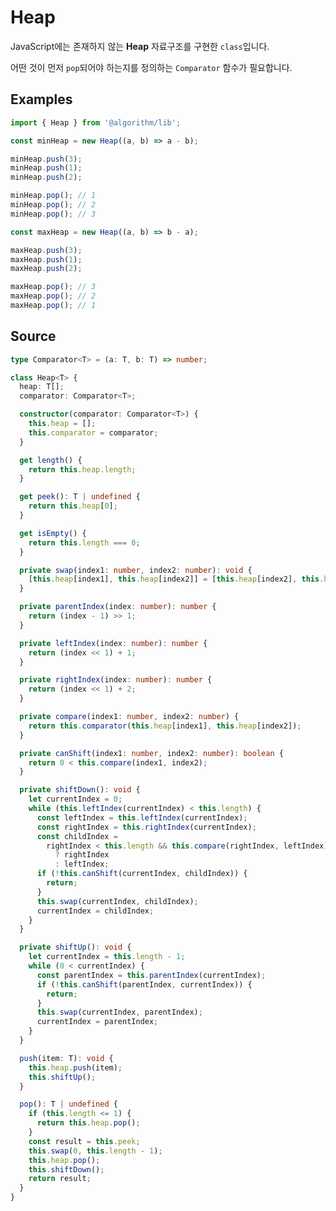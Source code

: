 # Heap

JavaScript에는 존재하지 않는 **Heap** 자료구조를 구현한 `class`입니다.

어떤 것이 먼저 `pop`되어야 하는지를 정의하는 `Comparator` 함수가 필요합니다.

## Examples

```typescript copy
import { Heap } from '@algorithm/lib';

const minHeap = new Heap((a, b) => a - b);

minHeap.push(3);
minHeap.push(1);
minHeap.push(2);

minHeap.pop(); // 1
minHeap.pop(); // 2
minHeap.pop(); // 3

const maxHeap = new Heap((a, b) => b - a);

maxHeap.push(3);
maxHeap.push(1);
maxHeap.push(2);

maxHeap.pop(); // 3
maxHeap.pop(); // 2
maxHeap.pop(); // 1
```

## Source

```typescript filename="heap.ts" copy
type Comparator<T> = (a: T, b: T) => number;

class Heap<T> {
  heap: T[];
  comparator: Comparator<T>;

  constructor(comparator: Comparator<T>) {
    this.heap = [];
    this.comparator = comparator;
  }

  get length() {
    return this.heap.length;
  }

  get peek(): T | undefined {
    return this.heap[0];
  }

  get isEmpty() {
    return this.length === 0;
  }

  private swap(index1: number, index2: number): void {
    [this.heap[index1], this.heap[index2]] = [this.heap[index2], this.heap[index1]];
  }

  private parentIndex(index: number): number {
    return (index - 1) >> 1;
  }

  private leftIndex(index: number): number {
    return (index << 1) + 1;
  }

  private rightIndex(index: number): number {
    return (index << 1) + 2;
  }

  private compare(index1: number, index2: number) {
    return this.comparator(this.heap[index1], this.heap[index2]);
  }

  private canShift(index1: number, index2: number): boolean {
    return 0 < this.compare(index1, index2);
  }

  private shiftDown(): void {
    let currentIndex = 0;
    while (this.leftIndex(currentIndex) < this.length) {
      const leftIndex = this.leftIndex(currentIndex);
      const rightIndex = this.rightIndex(currentIndex);
      const childIndex =
        rightIndex < this.length && this.compare(rightIndex, leftIndex) < 0
          ? rightIndex
          : leftIndex;
      if (!this.canShift(currentIndex, childIndex)) {
        return;
      }
      this.swap(currentIndex, childIndex);
      currentIndex = childIndex;
    }
  }

  private shiftUp(): void {
    let currentIndex = this.length - 1;
    while (0 < currentIndex) {
      const parentIndex = this.parentIndex(currentIndex);
      if (!this.canShift(parentIndex, currentIndex)) {
        return;
      }
      this.swap(currentIndex, parentIndex);
      currentIndex = parentIndex;
    }
  }

  push(item: T): void {
    this.heap.push(item);
    this.shiftUp();
  }

  pop(): T | undefined {
    if (this.length <= 1) {
      return this.heap.pop();
    }
    const result = this.peek;
    this.swap(0, this.length - 1);
    this.heap.pop();
    this.shiftDown();
    return result;
  }
}
```
